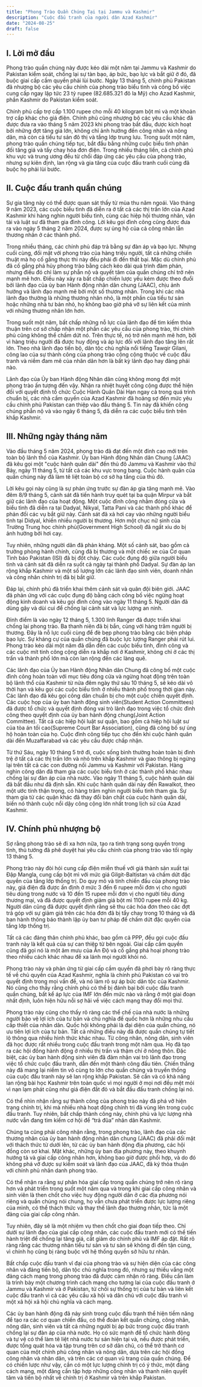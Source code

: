 ```yaml
---
title: "Phong Trào Quần Chúng Tại tại Jammu và Kashmir"
description: "Cuộc đấu tranh của người dân Azad Kashmir"
date: "2024-08-25"
draft: false
---
```


## I. Lời mở đầu

Phong trào quần chúng này được kéo dài một năm tại Jammu và Kashmir do Pakistan kiểm soát, chống lại sự tàn bạo, áp bức, bạo lực và bắt giữ ở đó, đã buộc giai cấp cầm quyền phải lùi bước. Ngày 13 tháng 5, chính phủ Pakistan đã nhượng bộ các yêu cầu chính của phong trào biểu tình và công bố việc cung cấp ngay lập tức 23 tỷ rupee (82.685.321 đô la Mỹ) cho Azad Kashmir, phần Kashmir do Pakistan kiểm soát.

Chính phủ cấp trợ cấp 1.100 rupee cho mỗi 40 kilogram bột mì và một khoản trợ cấp khác cho giá điện. Chính phủ cũng nhượng bộ các yêu cầu khác đã được đưa ra vào tháng 5 năm 2023 khi phong trào bắt đầu, được kích hoạt bởi những đợt tăng giá lớn, không chỉ ảnh hưởng đến công nhân và nông dân, mà còn cả tiểu tư sản đô thị và tầng lớp trung lưu. Trong suốt một năm, phong trào quần chúng tiếp tục, bắt đầu bằng những cuộc biểu tình phản đối tăng giá và tẩy chay hóa đơn điện. Trong nhiều tháng liền, cả chính phủ khu vực và trung ương đều từ chối đáp ứng các yêu cầu của phong trào, nhưng sự kiên định, lan rộng và gia tăng của cuộc đấu tranh cuối cùng đã buộc họ phải lùi bước.

## II. Cuộc đấu tranh quần chúng

Sự gia tăng này có thể được quan sát thấy từ mùa thu năm ngoái. Vào tháng 9 năm 2023, các cuộc biểu tình đã diễn ra ở tất cả các thị trấn lớn của Azad Kashmir khi hàng nghìn người biểu tình, cùng các hiệp hội thương nhân, vận tải và luật sư đã tham gia đình công. Lời kêu gọi đình công cũng được đưa ra vào ngày 5 tháng 2 năm 2024, được sự ủng hộ của cả công nhân lẫn thương nhân ở các thành phố.

Trong nhiều tháng, các chính phủ đáp trả bằng sự đàn áp và bạo lực. Nhưng cuối cùng, đối mặt với phong trào của hàng triệu người, tất cả những chiến thuật mà họ cố gắng thực thi này đều phải đi đến thất bại. Mặc dù chính phủ đã cố gắng phá hủy phong trào bằng cách kéo dài quá trình đàm phán, nhưng điều đó chỉ làm sự phẫn nộ và quyết tâm của quần chúng chỉ trở nên mạnh mẽ hơn. Điều này xảy ra bất chấp chiến lược yếu kém được theo đuổi bởi lãnh đạo của ủy ban Hành động nhân dân chung (JAAC), chịu ảnh hưởng và lãnh đạo mạnh mẽ bởi một số thương nhân. Trong khi các nhà lãnh đạo thường là những thương nhân nhỏ, là một phần của tiểu tư sản hoặc những nhà tư bản nhỏ, họ không bao giờ phá vỡ sự liên kết của mình với những thương nhân lớn hơn.

Trong suốt một năm, bất chấp những nỗ lực của lãnh đạo để tìm kiếm thỏa thuận trên cơ sở chấp nhận một phần các yêu cầu của phong trào, thì chính phủ cũng không thể chấm dứt nó. Trên thực tế, nó trở nên mạnh mẽ hơn, bởi vì hàng triệu người đã được huy động và áp lực đối với lãnh đạo tăng lên rất lớn. Theo nhà lãnh đạo tiến bộ, dân tộc chủ nghĩa nổi tiếng Tawqir Gilani, công lao của sự thành công của phong trào công cộng thuộc về cuộc đấu tranh và niềm đam mê của nhân dân hơn là bất kỳ lãnh đạo hay đảng phái nào.

Lãnh đạo của Ủy ban Hành động Nhân dân cũng không mong đợi một phong trào ấn tượng đến vậy. Nhận ra nhiệt huyết công cộng được thể hiện đối với quyết định tổ chức Cuộc Hành Quân Dài Hạn ngay cả trong quá trình chuẩn bị, các nhà cầm quyền của Azad Kashmir đã hoảng sợ đến mức yêu cầu chính phủ Pakistan can thiệp vào đầu tháng 5. Tin này đã khiến công chúng phẫn nộ và vào ngày 6 tháng 5, đã diễn ra các cuộc biểu tình trên khắp Kashmir.

## III. Những ngày tháng năm

Vào đầu tháng 5 năm 2024, phong trào đã đạt đến một đỉnh cao mới trên toàn bộ lãnh thổ của Kashmir. Ủy ban Hành động Nhân dân Chung (JAAC) đã kêu gọi một "cuộc hành quân dài" đến thủ đô Jammu và Kashmir vào thứ Bảy, ngày 11 tháng 5, từ tất cả các khu vực trong bang. Cuộc hành quân của quần chúng này đã làm tê liệt toàn bộ cơ sở hạ tầng của thủ đô.

Lời kêu gọi này cũng là sự phản ứng trước sự đàn áp gia tăng mạnh mẽ. Vào đêm 8/9 tháng 5, cảnh sát đã tiến hành truy quét tại ba quận Mirpur và bắt giữ các lãnh đạo của hoạt động. Một cuộc đình công nhằm đóng cửa và biểu tình đã diễn ra tại Dadyal, Nikyal, Tatta Pani và các thành phố khác để phản đối các vụ bắt giữ này. Cảnh sát đã xả hơi cay vào những người biểu tình tại Didyal, khiến nhiều người bị thương. Hơn một chục nữ sinh của Trường Trung học chính phủ(Government High School) đã ngất xỉu do bị ảnh hưởng bởi hơi cay.

Tuy nhiên, những người dân đã phản kháng. Một số cảnh sát, bao gồm cả trưởng phòng hành chính, cũng đã bị thương và một chiếc xe của Cơ quan Tình báo Pakistan (ISI) đã bị đốt cháy. Các cuộc đụng độ giữa người biểu tình và cảnh sát đã diễn ra suốt cả ngày tại thành phố Dadyal. Sự đàn áp lan rộng khắp Kashmir và một số lượng lớn các lãnh đạo sinh viên, doanh nhân và công nhân chính trị đã bị bắt giữ.

Đáp lại, chính phủ đã triển khai thêm cảnh sát và quân đội biên giới. JAAC đã phản ứng với các cuộc đụng độ bằng cách công bố việc ngừng hoạt động kinh doanh và kêu gọi đình công vào ngày 11 tháng 5. Người dân đã dùng gậy và dùi cui để chống lại cảnh sát và lực lượng an ninh.

Đỉnh điểm là vào ngày 12 tháng 5, 1.300 lính Ranger đã được triển khai chống lại phong trào. Ba thanh niên đã bị bắn, cùng với hàng trăm người bị thương. Đây là nỗ lực cuối cùng để đè bẹp phong trào bằng các biện pháp bạo lực. Sự kháng cự của quần chúng đã buộc lực lượng Ranger phải rút lui. Phong trào kéo dài một năm đã dẫn đến các cuộc biểu tình, đình công và các cuộc mít tinh công cộng diễn ra khắp nơi ở Kashmir, không chỉ ở các thị trấn và thành phố lớn mà còn lan rộng đến các làng quê.

Các lãnh đạo của Ủy ban Hành động Nhân dân Chung đã công bố một cuộc đình công hoàn toàn với mục tiêu đóng cửa và ngừng hoạt động trên toàn bộ lãnh thổ của Kashmir từ nửa đêm ngày thứ sáu 10 tháng 5, sẽ kéo dài vô thời hạn và kêu gọi các cuộc biểu tình ở nhiều thành phố trong thời gian này. Các lãnh đạo đã kêu gọi công dân chuẩn bị cho một cuộc chiến quyết định. Các cuộc họp của ủy ban hành động sinh viên(Student Action Committees) đã được tổ chức và quyết định đóng vai trò lãnh đạo trong việc tổ chức đình công theo quyết định của ủy ban hành động chung(Joint Action Committee). Tất cả các hiệp hội luật sư quận, bao gồm cả hiệp hội luật sư của tòa án tối cao(Supreme Court Bar Association), cũng đã công bố sự ủng hộ hoàn toàn của họ. Cuộc đình công tiếp tục cho đến khi cuộc hành quân dài đến Muzaffarabad và các yêu cầu được chấp nhận.

Từ thứ Sáu, ngày 10 tháng 5 trở đi, cuộc sống bình thường hoàn toàn bị đình trệ ở tất cả các thị trấn lớn và nhỏ trên khắp Kashmir và giao thông bị ngừng lại trên tất cả các con đường nối Jammu và Kashmir với Pakistan. Hàng nghìn công dân đã tham gia các cuộc biểu tình ở các thành phố khác nhau chống lại sự đàn áp của nhà nước. Vào ngày 11 tháng 5, cuộc hành quân dài đã bắt đầu như đã định sẵn. Khi cuộc hành quân dài này đến Rawalkot, theo một ước tính thận trọng, có hàng trăm nghìn người biểu tình tham gia. Sự tham gia từ các quận khác đã thay đổi bản chất của cuộc hành quân dài, biến nó thành cuộc nổi dậy công cộng lớn nhất trong lịch sử của Azad Kashmir.

## IV. Chính phủ nhượng bộ

Sợ rằng phong trào sẽ đi xa hơn nữa, tạo ra tình trạng song quyền trong tỉnh, thủ tướng đã phê duyệt hai yêu cầu chính của phong trào vào tối ngày 13 tháng 5.

Phong trào này đòi hỏi cung cấp điện miễn thuế với giá thành sản xuất tại Đập Mangla, cung cấp bột mì với mức giá Gilgit-Baltistan và chấm dứt đặc quyền của tầng lớp thống trị. Do quy mô và tính chiến đấu của phong trào này, giá điện đã được ấn định ở mức 3 đến 6 rupee mỗi đơn vị cho người tiêu dùng trong nước và 10 đến 15 rupee mỗi đơn vị cho người tiêu dùng thương mại, và đã được quyết định giảm giá bột mì 1100 rupee mỗi 40 kg. Người dân cũng đã được quyết định rằng sẽ thu các hóa đơn theo các đợt trả góp với sự giảm giá trên các hóa đơn đã bị tẩy chay trong 10 tháng và đã ban hành thông báo thành lập ủy ban tư pháp để chấm dứt đặc quyền của tầng lớp thống trị.

Tất cả các đảng thân chính phủ khác, bao gồm cả PPP, đều gọi cuộc đấu tranh này là kết quả của sự can thiệp từ bên ngoài. Giai cấp cầm quyền cũng đã gọi nó là một âm mưu của Ấn Độ và cố gắng phá hoại phong trào theo nhiều cách khác nhau để xa lánh mọi người khỏi nó.

Phong trào này và phản ứng từ giai cấp cầm quyền đã phơi bày rõ ràng thực tế về chủ quyền của Azad Kashmir, nghĩa là chính phủ Pakistan có vai trò quyết định trong mọi vấn đề, và nó làm rõ sự áp bức dân tộc của Kashmir. Nó cũng cho thấy rằng chính phủ có thể bị đánh bại bởi cuộc đấu tranh quần chúng, bất kể áp lực của IMF lớn đến mức nào và rằng ở một giai đoạn nhất định, luôn hiện hữu nỗi sợ hãi về việc cách mạng thay đổi mọi thứ.

Phong trào này cũng cho thấy rõ ràng các thể chế của nhà nước là những người bảo vệ lợi ích của tư bản và chủ nghĩa đế quốc hơn là những nhu cầu cấp thiết của nhân dân. Quốc hội không phải là đại diện của quần chúng, nó ưu tiên lợi ích của tư bản. Tất cả những điều này đã được quần chúng tự tiết lộ thông qua nhiều hình thức khác nhau. Từ công nhân, nông dân, sinh viên đã học được rất nhiều trong cuộc đấu tranh trong một năm qua. Họ đã tạo ra các hội đồng hành động ở nhiều thị trấn và thậm chí ở nông thôn. Đặc biệt, các ủy ban hành động sinh viên đã đảm nhận vai trò lãnh đạo trong việc tổ chức cuộc đấu tranh, dẫn đến một thành công đầu tiên. Chiến thắng này đã mang lại niềm tin vô cùng to lớn cho quần chúng và truyền thống của cuộc đấu tranh này sẽ lan rộng khắp Pakistan. Sẽ cần và có khả năng lan rộng bài học Kashmir trên toàn quốc vì mọi người ở mọi nơi đều mệt mỏi vì nạn lạm phát cũng như giá điện đắt đỏ và bắt đầu đấu tranh chống lại nó.

Có thể nhìn nhận rằng sự thành công của phong trào này đã phá vỡ hiện trạng chính trị, khi mà nhiều nhà hoạt động chính trị đã vùng lên trong cuộc đấu tranh. Tuy nhiên, bất chấp thành công này, chính phủ và lực lượng nhà nước vẫn đang tìm kiếm cơ hội để “trả đũa” nhân dân Kashmir.

Chúng ta cũng phải công nhận rằng, trong phong trào, lãnh đạo của các thương nhân của ủy ban hành động nhân dân chung (JAAC) đã phải đối mặt với thách thức từ dưới lên, từ các ủy ban hành động địa phương, các hội đồng còn sơ khai. Mặt khác, những ủy ban địa phương này, theo khuynh hướng tả và giai cấp công nhân hơn, không bao giờ được phối hợp, và do đó không phá vỡ được sự kiểm soát và lãnh đạo của JAAC, đã ký thỏa thuận với chính phủ nhân danh phong trào.

Có thể nhận ra rằng sự phân hóa giai cấp trong quần chúng trở nên rõ ràng hơn và phát triển trong suốt một năm qua và trong khi giai cấp công nhân và sinh viên là then chốt cho việc huy động người dân ở các địa phương nói riêng và quần chúng nói chung, họ vẫn chưa phát triển được lực lượng riêng của mình, có thể thách thức và thay thế lãnh đạo thương nhân, tức là một đảng của giai cấp công nhân.

Tuy nhiên, đây sẽ là một nhiệm vụ then chốt cho giai đoạn tiếp theo. Chỉ dưới sự lãnh đạo của giai cấp công nhân, các cuộc đấu tranh mới có thể tiến hành triệt để chống lại tăng giá, cắt giảm do chính phủ và IMF áp đặt. Rất rõ ràng rằng các thương nhân tiểu tư sản và tư sản sẽ không đi đến tận cùng, vì chính họ cũng bị ràng buộc với hệ thống quyền sở hữu tư nhân.

Bất chấp cuộc đấu tranh vĩ đại của phong trào và sự hiện diện của các công nhân và đảng tiến bộ, dân tộc chủ nghĩa trong đó, nhưng sự thiếu vắng một đảng cách mạng trong phong trào đã được cảm nhận rõ ràng. Điều cần làm là trình bày một chương trình cách mạng cho tương lai của cuộc đấu tranh ở Jammu và Kashmir và ở Pakistan, từ chối sự thống trị của tư bản và liên kết cuộc đấu tranh vì cả các yêu cầu xã hội và dân chủ với cuộc đấu tranh vì một xã hội xã hội chủ nghĩa và cách mạng.

Các ủy ban hành động đã nảy sinh trong cuộc đấu tranh thể hiện tiềm năng để tạo ra các cơ quan chiến đấu, có thể đoàn kết quần chúng, công nhân, nông dân, sinh viên và tất cả những người bị áp bức trong cuộc đấu tranh chống lại sự đàn áp của nhà nước. Họ có sức mạnh để tổ chức hành động và tự vệ có thể làm tê liệt nhà nước tư sản hiện tại và, nếu được phát triển, được tổng quát hóa và tập trung trên cơ sở dân chủ, có thể trở thành cơ quan của một chính phủ công nhân và nông dân, dựa trên các hội đồng công nhân và nhân dân, và trên các cơ quan vũ trang của quần chúng. Để có chiến lược như vậy, cần có một lực lượng chính trị có ý thức, một đảng cách mạng, một đảng cần tập hợp những công nhân và thanh niên quyết tâm và tiến bộ nhất về chính trị ở Kashmir và trên khắp Pakistan.

